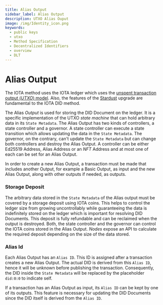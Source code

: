 ```yaml
---
title: Alias Output
sidebar_label: Alias Output
description: UTXO Alias Ouput
image: /img/Identity_icon.png
keywords:
  - public keys
  - utxo
  - Method Specification
  - Decentralized Identifiers
  - overview
  - DLT
---
```


# Alias Output

The IOTA method uses the IOTA ledger which uses the [unspent transaction output (_UTXO_) model](/learn/protocols/chrysalis/core-concepts/switch-to-UTXO/). Also, the features of the [Stardust](/introduction/stardust/explanations/what_is_stardust) upgrade are fundamental to the IOTA DID method.

The Alias _Output_ is used for storing the DID Document on the ledger. It is a specific implementation of the UTXO _state machine_ that can hold arbitrary data in its `State Metadata`. The Alias Output has two kinds of controllers, a state controller and a governor. A state controller can execute a state transition which allows updating the data in the `State Metadata`. The governor, on the contrary, can't update the `State Metadata` but can change both controllers and destroy the Alias Output.
A controller can be either Ed25519 Address, Alias Address or an _NFT_ Address and at most one of each can be set for an Alias Output.

In order to create a new Alias Output, a transaction must be made that includes another Output, for example a Basic Output, as input and the new Alias Output, along with other outputs if needed, as outputs.

### Storage Deposit

The arbitrary data stored in the `State Metadata` of the Alias output must be covered by a storage deposit using IOTA coins. This helps to control the ledger size from growing uncontrollably while guaranteeing the data is indefinitely stored on the ledger which is important for resolving DID Documents. This deposit is fully refundable and can be reclaimed when the output is destroyed. Both, the state controller and the governor can control the IOTA coins stored in the Alias Output. _Nodes_ expose an API to calculate the required deposit depending on the size of the data stored.

### Alias Id

Each Alias Output has an `Alias ID`. This ID is assigned after a transaction creates a new Alias Output. The actual DID is derived from this `Alias ID`, hence it will be unknown before publishing the transaction. Consequently, the DID inside the `State Metadata` will be replaced by the placeholder `did:0:0` to indicate self.

If a transaction has an Alias Output as input, its `Alias ID` can be kept by one of its outputs. This feature is necessary for updating the DID Documents since the DID itself is derived from the `Alias ID`.
